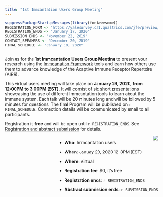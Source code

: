 ```yaml
---
title: "1st Immcantation Users Group Meeting"
---
```


```r
suppressPackageStartupMessages(library(fontawesome))
REGISTRATION_FORM <- "https://yalesurvey.ca1.qualtrics.com/jfe/preview/SV_5sVwvTv8QPuDtgV?Q_SurveyVersionID=current&Q_CHL=preview"
REGISTRATION_ENDS <- "January 17, 2020"
SUBMISSION_ENDS <- "November 22, 2019"
CONTACT_SPEAKERS <- "December 20, 2019"
FINAL_SCHEDULE <- "January 10, 2020"
```

<!-- main text -->

<div  style="max-width: 55rem; float:left;">
Join us for the **1st Immcantation Users Group Meeting** to present your research 
using the [Immcanation Framework](http://immcantation.org) tools and learn 
how others use them to advance knowledge of the Adaptive Immune Receptor Repertoire (AIRR).

This virtual users meeting will take place on **January 29, 2020, from 12:00PM to 3:00PM (EST)**.
It will consist of six short presentations showcasing the use of different Immcantation
tools to learn about the immune system. Each talk will be 20 minutes long 
and will be followed by 5 minutes for questions. The final [Program](program.html)
will be published on `r FINAL_SCHEDULE`. Connection details will be communicated by email to all participants.

Registration is **free** and will be open until `r REGISTRATION_ENDS`. See [Registration and abstract submission](registration.html) for details.
</div>

<!-- side box -->
<div class="card text-white bg-primary mb-3" style="max-width: 35rem; float:right;">
<div class="card-header"><img src='static/immcantation-circle.png' style="max-width: 10rem; float:right;"></div>
<div class="card-body">
<div class="card-title"></div>
<div class="card-text">
* **Who**: Immcantation users

* **When**: Januay 29, 2020 12-3PM (EST)
  
* **Where**: Virtual

* **Registration fee**: $0, it's free

* **Registration ends**: `r REGISTRATION_ENDS`

* **Abstract submission ends**: `r SUBMISSION_ENDS`
</div></div>
 </div>
